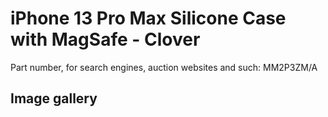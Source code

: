 
# iPhone 13 Pro Max Silicone Case with MagSafe - Clover

Part number, for search engines, auction websites and such: MM2P3ZM/A

## Image gallery

<div style={{ width: '100%', maxWidth: '768px' }}>
<GalleryComponent
    images={[
      {
        original: "/everysource/MM2P3.webp",
        thumbnail: "/everypreview/MM2P3.webp",
      },
      {
        original: "/everysource/MM2P3_AV1.webp",
        thumbnail: "/everypreview/MM2P3_AV1.webp",
      },
      {
        original: "/everysource/MM2P3_AV2.webp",
        thumbnail: "/everypreview/MM2P3_AV2.webp",
      },
      {
        original: "/everysource/MM2P3_AV3.webp",
        thumbnail: "/everypreview/MM2P3_AV3.webp",
      }
    ]}
  />
</div>